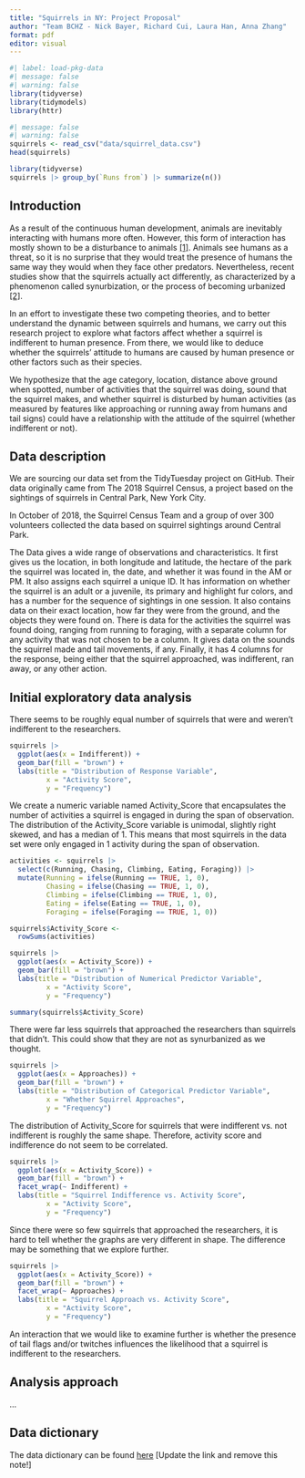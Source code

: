 ```yaml
---
title: "Squirrels in NY: Project Proposal"
author: "Team BCHZ - Nick Bayer, Richard Cui, Laura Han, Anna Zhang"
format: pdf
editor: visual
---
```


```r
#| label: load-pkg-data
#| message: false
#| warning: false
library(tidyverse)
library(tidymodels)
library(httr)
```

```r
#| message: false
#| warning: false
squirrels <- read_csv("data/squirrel_data.csv")
head(squirrels)
```

```r
library(tidyverse)
squirrels |> group_by(`Runs from`) |> summarize(n())
```

## Introduction

As a result of the continuous human development, animals are inevitably interacting with humans more often. However, this form of interaction has mostly shown to be a disturbance to animals [\[1\]](https://www.jstor.org/stable/pdf/25177145.pdf). Animals see humans as a threat, so it is no surprise that they would treat the presence of humans the same way they would when they face other predators. Nevertheless, recent studies show that the squirrels actually act differently, as characterized by a phenomenon called synurbization, or the process of becoming urbanized [\[2\]](https://link.springer.com/article/10.1007/s11252-008-0060-0).

In an effort to investigate these two competing theories, and to better understand the dynamic between squirrels and humans, we carry out this research project to explore what factors affect whether a squirrel is indifferent to human presence. From there, we would like to deduce whether the squirrels' attitude to humans are caused by human presence or other factors such as their species.

We hypothesize that the age category, location, distance above ground when spotted, number of activities that the squirrel was doing, sound that the squirrel makes, and whether squirrel is disturbed by human activities (as measured by features like approaching or running away from humans and tail signs) could have a relationship with the attitude of the squirrel (whether indifferent or not).

## Data description

We are sourcing our data set from the TidyTuesday project on GitHub. Their data originally came from The 2018 Squirrel Census, a project based on the sightings of squirrels in Central Park, New York City.

In October of 2018, the Squirrel Census Team and a group of over 300 volunteers collected the data based on squirrel sightings around Central Park.

The Data gives a wide range of observations and characteristics. It first gives us the location, in both longitude and latitude, the hectare of the park the squirrel was located in, the date, and whether it was found in the AM or PM. It also assigns each squirrel a unique ID. It has information on whether the squirrel is an adult or a juvenile, its primary and highlight fur colors, and has a number for the sequence of sightings in one session. It also contains data on their exact location, how far they were from the ground, and the objects they were found on. There is data for the activities the squirrel was found doing, ranging from running to foraging, with a separate column for any activity that was not chosen to be a column. It gives data on the sounds the squirrel made and tail movements, if any. Finally, it has 4 columns for the response, being either that the squirrel approached, was indifferent, ran away, or any other action.

## Initial exploratory data analysis

There seems to be roughly equal number of squirrels that were and weren't indifferent to the researchers.

```r
squirrels |>
  ggplot(aes(x = Indifferent)) +
  geom_bar(fill = "brown") +
  labs(title = "Distribution of Response Variable",
         x = "Activity Score",
         y = "Frequency")
```

We create a numeric variable named Activity_Score that encapsulates the number of activities a squirrel is engaged in during the span of observation. The distribution of the Activity_Score variable is unimodal, slightly right skewed, and has a median of 1. This means that most squirrels in the data set were only engaged in 1 activity during the span of observation.

```r
activities <- squirrels |>
  select(c(Running, Chasing, Climbing, Eating, Foraging)) |>
  mutate(Running = ifelse(Running == TRUE, 1, 0),
         Chasing = ifelse(Chasing == TRUE, 1, 0),
         Climbing = ifelse(Climbing == TRUE, 1, 0),
         Eating = ifelse(Eating == TRUE, 1, 0),
         Foraging = ifelse(Foraging == TRUE, 1, 0))

squirrels$Activity_Score <-
  rowSums(activities)
```

```r
squirrels |>
  ggplot(aes(x = Activity_Score)) +
  geom_bar(fill = "brown") +
  labs(title = "Distribution of Numerical Predictor Variable",
         x = "Activity Score",
         y = "Frequency")

summary(squirrels$Activity_Score)
```

There were far less squirrels that approached the researchers than squirrels that didn't. This could show that they are not as synurbanized as we thought.

```r
squirrels |>
  ggplot(aes(x = Approaches)) +
  geom_bar(fill = "brown") +
  labs(title = "Distribution of Categorical Predictor Variable",
         x = "Whether Squirrel Approaches",
         y = "Frequency")
```

The distribution of Activity_Score for squirrels that were indifferent vs. not indifferent is roughly the same shape. Therefore, activity score and indifference do not seem to be correlated.

```r
squirrels |>
  ggplot(aes(x = Activity_Score)) +
  geom_bar(fill = "brown") +
  facet_wrap(~ Indifferent) +
  labs(title = "Squirrel Indifference vs. Activity Score",
         x = "Activity Score",
         y = "Frequency")
```

Since there were so few squirrels that approached the researchers, it is hard to tell whether the graphs are very different in shape. The difference may be something that we explore further.

```r
squirrels |>
  ggplot(aes(x = Activity_Score)) +
  geom_bar(fill = "brown") +
  facet_wrap(~ Approaches) +
  labs(title = "Squirrel Approach vs. Activity Score",
         x = "Activity Score",
         y = "Frequency")
```

An interaction that we would like to examine further is whether the presence of tail flags and/or twitches influences the likelihood that a squirrel is indifferent to the researchers.

## Analysis approach

...

## Data dictionary

The data dictionary can be found [here](ADD%20LINK!!!) \[Update the link and remove this note!\]
